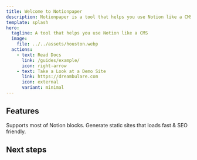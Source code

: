 ```yaml
---
title: Welcome to Notionpaper
description: Notionpaper is a tool that helps you use Notion like a CMS.
template: splash
hero:
  tagline: A tool that helps you use Notion like a CMS
  image:
    file: ../../assets/houston.webp
  actions:
    - text: Read Docs
      link: /guides/example/
      icon: right-arrow
    - text: Take a Look at a Demo Site
      link: https://dreambulare.com
      icon: external
      variant: minimal
---
```



## Features

<CardGrid>
  <Card title="Write free in Notion" icon="open-book">
    Supports most of Notion blocks.
  </Card>
  <Card title="Better SEO" icon="information">
    Generate static sites that loads fast & SEO friendly.
  </Card>
</CardGrid>

## Next steps

<CardGrid>
  <LinkCard
    title="How it Works"
    href="/guides/authoring-content/"
    description="Explore what is Notionpaper."
  />
  <LinkCard
    title="Tutorial"
    href="/guides/authoring-content/"
    description="Start building your first site."
  />
  <LinkCard
    title="Dev Guide"
    href="/guides/authoring-content/"
    description="Explore the APIs."
  />
</CardGrid>
